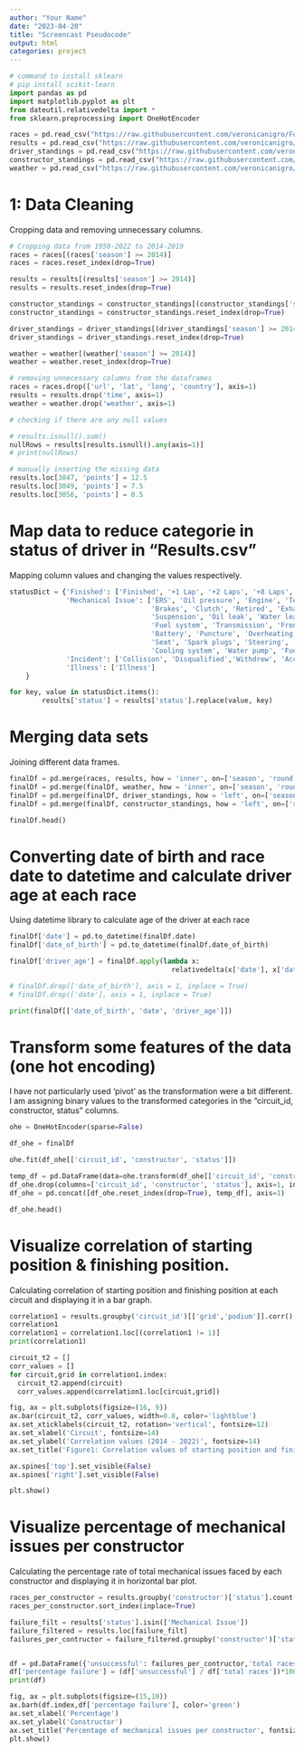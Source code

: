 ```yaml
---
author: "Your Name"
date: "2023-04-20"
title: "Screencast Pseudocode"
output: html
categories: project
---
```


```python
# command to install sklearn
# pip install scikit-learn
import pandas as pd
import matplotlib.pyplot as plt
from dateutil.relativedelta import *
from sklearn.preprocessing import OneHotEncoder
```

```python
races = pd.read_csv("https://raw.githubusercontent.com/veronicanigro/Formula_1/master/data%20collection/races.csv")
results = pd.read_csv("https://raw.githubusercontent.com/veronicanigro/Formula_1/master/data%20collection/results.csv")
driver_standings = pd.read_csv("https://raw.githubusercontent.com/veronicanigro/Formula_1/master/data%20collection/driver_standings.csv")
constructor_standings = pd.read_csv("https://raw.githubusercontent.com/veronicanigro/Formula_1/master/data%20collection/constructor_standings.csv")
weather = pd.read_csv("https://raw.githubusercontent.com/veronicanigro/Formula_1/master/data%20collection/weather.csv")
```


# 1: Data Cleaning
Cropping data and removing unnecessary columns.
```python
# Cropping data from 1950-2022 to 2014-2019
races = races[(races['season'] >= 2014)]
races = races.reset_index(drop=True)

results = results[(results['season'] >= 2014)]
results = results.reset_index(drop=True)

constructor_standings = constructor_standings[(constructor_standings['season'] >= 2014)]
constructor_standings = constructor_standings.reset_index(drop=True)

driver_standings = driver_standings[(driver_standings['season'] >= 2014)]
driver_standings = driver_standings.reset_index(drop=True)

weather = weather[(weather['season'] >= 2014)]
weather = weather.reset_index(drop=True)

# removing unnecessary columns from the dataframes
races = races.drop(['url', 'lat', 'long', 'country'], axis=1)
results = results.drop('time', axis=1)
weather = weather.drop('weather', axis=1)

# checking if there are any null values

# results.isnull().sum()
nullRows = results[results.isnull().any(axis=1)]
# print(nullRows)

# manually inserting the missing data
results.loc[3047, 'points'] = 12.5
results.loc[3049, 'points'] = 7.5
results.loc[3056, 'points'] = 0.5
```


# Map data to reduce categorie in status of driver in "Results.csv"
Mapping column values and changing the values respectively.
```python
statusDict = {'Finished': ['Finished', '+1 Lap', '+2 Laps', '+8 Laps', '+3 Laps', '+4 Laps', '+6 Laps', '+5 Laps'],
              'Mechanical Issue': ['ERS', 'Oil pressure', 'Engine', 'Technical', 'Gearbox', 'Electrical', 'Power Unit', 
                                   'Brakes', 'Clutch', 'Retired', 'Exhaust', 'Mechanical', 'Turbo', 'Rear wing', 'Drivetrain', 
                                   'Suspension', 'Oil leak', 'Water leak', 'Water pressure', 'Electronics', 'Wheel', 'Power loss',
                                   'Fuel system', 'Transmission', 'Front wing', 'Tyre', 'Throttle', 'Brake duct', 'Hydraulics',
                                   'Battery', 'Puncture', 'Overheating', 'Wheel nut', 'Vibrations', 'Driveshaft', 'Fuel pressure',
                                   'Seat', 'Spark plugs', 'Steering', 'Damage', 'Out of fuel', 'Debris', 'Radiator', 
                                   'Cooling system', 'Water pump', 'Fuel leak', 'Fuel pump', 'Undertray', 'Differential'],
              'Incident': ['Collision', 'Disqualified','Withdrew', 'Accident', 'Collision damage', 'Spun off', 'Excluded'],
              'Illness': ['Illness']
    }

for key, value in statusDict.items():
        results['status'] = results['status'].replace(value, key)
```

# Merging data sets
Joining different data frames.
```python
finalDf = pd.merge(races, results, how = 'inner', on=['season', 'round', 'circuit_id'])
finalDf = pd.merge(finalDf, weather, how = 'inner', on=['season', 'round', 'circuit_id'])
finalDf = pd.merge(finalDf, driver_standings, how = 'left', on=['season', 'round', 'driver'])
finalDf = pd.merge(finalDf, constructor_standings, how = 'left', on=['season', 'round', 'constructor'])

finalDf.head()
```

# Converting date of birth and race date to datetime and calculate driver age at each race
Using datetime library to calculate age of the driver at each race
```python
finalDf['date'] = pd.to_datetime(finalDf.date)
finalDf['date_of_birth'] = pd.to_datetime(finalDf.date_of_birth)

finalDf['driver_age'] = finalDf.apply(lambda x: 
                                        relativedelta(x['date'], x['date_of_birth']).years, axis=1)

# finalDf.drop(['date_of_birth'], axis = 1, inplace = True)
# finalDf.drop(['date'], axis = 1, inplace = True)

print(finalDf[['date_of_birth', 'date', 'driver_age']])
```

# Transform some features of the data (one hot encoding)
I have not particularly used 'pivot' as the transformation were a bit different. I am assigning binary values to the transformed categories in the "circuit_id, constructor, status" columns.
```python
ohe = OneHotEncoder(sparse=False)

df_ohe = finalDf

ohe.fit(df_ohe[['circuit_id', 'constructor', 'status']])

temp_df = pd.DataFrame(data=ohe.transform(df_ohe[['circuit_id', 'constructor', 'status']]), columns=ohe.get_feature_names_out())
df_ohe.drop(columns=['circuit_id', 'constructor', 'status'], axis=1, inplace=True)
df_ohe = pd.concat([df_ohe.reset_index(drop=True), temp_df], axis=1)

df_ohe.head()
```

# Visualize correlation of starting position & finishing position. 
Calculating correlation of starting position and finishing position at each circuit and displaying it in a bar graph.
```python
correlation1 = results.groupby('circuit_id')[['grid','podium']].corr()['podium']
correlation1
correlation1 = correlation1.loc[(correlation1 != 1)]
print(correlation1)

circuit_t2 = []
corr_values = []
for circuit,grid in correlation1.index:
  circuit_t2.append(circuit)
  corr_values.append(correlation1.loc[circuit,grid])

fig, ax = plt.subplots(figsize=(16, 9))
ax.bar(circuit_t2, corr_values, width=0.8, color='lightblue')
ax.set_xticklabels(circuit_t2, rotation='vertical', fontsize=12)
ax.set_xlabel('Circuit', fontsize=14)
ax.set_ylabel('Correlation values (2014 - 2022)', fontsize=14)
ax.set_title('Figure1: Correlation values of starting position and finishing position per circuit', fontsize=16)

ax.spines['top'].set_visible(False)
ax.spines['right'].set_visible(False)

plt.show()
```

# Visualize percentage of mechanical issues per constructor
Calculating the percentage rate of total mechanical issues faced by each constructor and displaying it in horizontal bar plot.
```python
races_per_constructor = results.groupby('constructor')['status'].count()
races_per_constructor.sort_index(inplace=True)

failure_filt = results['status'].isin(['Mechanical Issue']) 
failure_filtered = results.loc[failure_filt] 
failures_per_contructor = failure_filtered.groupby('constructor')['status'].count() 


df = pd.DataFrame({'unsuccessful': failures_per_contructor,'total races':races_per_constructor}) 
df['percentage failure'] = (df['unsuccessful'] / df['total races'])*100  
print(df)

fig, ax = plt.subplots(figsize=(15,10))
ax.barh(df.index,df['percentage failure'], color='green')
ax.set_xlabel('Percentage')
ax.set_ylabel('Constructor')
ax.set_title('Percentage of mechanical issues per constructor', fontsize=16)
plt.show()
```
